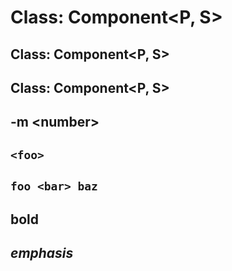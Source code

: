 # Class: Component\<P, S\>

## Class: Component\<P, S\>

## Class: Component&lt;P, S&gt;

## -m \<number\>

## `<foo>`

## `foo <bar> baz`

## **bold**

## *emphasis*
